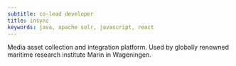 ```yaml
---
subtitle: co-lead developer
title: insync
keywords: java, apache solr, javascript, react
---
```


Media asset collection and integration platform. Used by globally renowned maritime research institute Marin in Wageningen.
